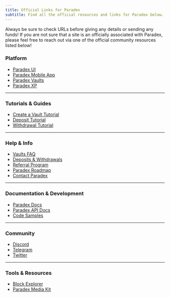 ```yaml
---
title: Official Links for Paradex
subtitle: Find all the official resources and links for Paradex below.
---
```

<Warning>
Always be sure to check URLs before giving any details or sending any funds! 
If you are not sure that a site is an officially associated with Paradex, please feel free to reach out via one of the official community resources listed below!
</Warning>

### Platform
- [Paradex UI](https://app.paradex.trade/)
- [Paradex Mobile App](https://docs.paradex.trade/documentation/getting-started/install-mobile-desktop-app/mobile-app)
- [Paradex Vaults](https://app.paradex.trade/vaults)
- [Paradex XP](https://app.paradex.trade/xp)

---

### Tutorials & Guides
- [Create a Vault Tutorial](https://docs.paradex.trade/documentation/vaults/tutorials/create-a-vault)
- [Deposit Tutorial](https://docs.paradex.trade/documentation/vaults/tutorials/vault-deposit)
- [Withdrawal Tutorial](https://docs.paradex.trade/documentation/vaults/tutorials/vault-withdrawal)

---

### Help & Info
- [Vaults FAQ](https://docs.paradex.trade/documentation/vaults/faq)
- [Deposits & Withdrawals](https://docs.paradex.trade/documentation/accounts/wallet-overview)
- [Referral Program](https://docs.paradex.trade/documentation/points-referrals/referral-program)
- [Paradex Roadmap](https://docs.paradex.trade/documentation/getting-started/roadmap)
- [Contact Paradex](https://discord.com/channels/1107916848193863740/1235158080195395634)

---

### Documentation & Development
- [Paradex Docs](https://docs.paradex.trade/documentation/getting-started/what-is-paradex)
- [Paradex API Docs](https://docs.api.prod.paradex.trade/#welcome)
- [Code Samples](https://github.com/tradeparadex)

---

### Community
- [Discord](https://discord.gg/paradex)
- [Telegram](https://t.me/paradex)
- [Twitter](https://x.com/tradeparadex)

---

### Tools & Resources
- [Block Explorer](https://voyager.prod.paradex.trade/)
- [Paradex Media Kit](https://www.paradex.trade/media-kit)


